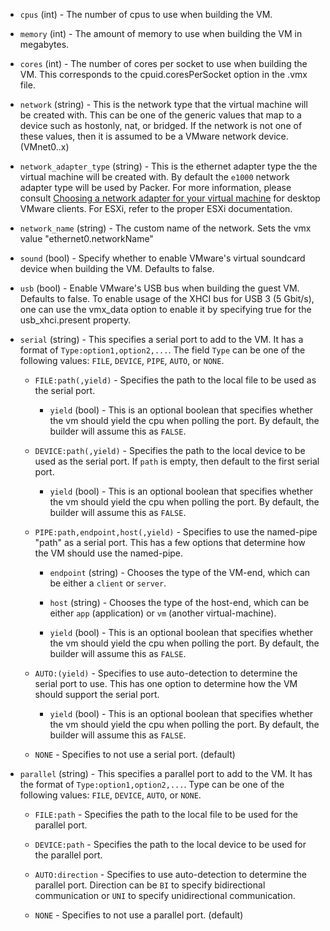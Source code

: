 <!-- Code generated from the comments of the HWConfig struct in builder/vmware/common/hw_config.go; DO NOT EDIT MANUALLY -->

- `cpus` (int) - The number of cpus to use when building the VM.

- `memory` (int) - The amount of memory to use when building the VM in megabytes.

- `cores` (int) - The number of cores per socket to use when building the VM. This
  corresponds to the cpuid.coresPerSocket option in the .vmx file.

- `network` (string) - This is the network type that the virtual machine will be created with.
  This can be one of the generic values that map to a device such as
  hostonly, nat, or bridged. If the network is not one of these values,
  then it is assumed to be a VMware network device. (VMnet0..x)

- `network_adapter_type` (string) - This is the ethernet adapter type the the virtual machine will be
  created with. By default the `e1000` network adapter type will be used
  by Packer. For more information, please consult [Choosing a network
  adapter for your virtual
  machine](https://kb.vmware.com/s/article/1001805) for desktop VMware
  clients. For ESXi, refer to the proper ESXi documentation.

- `network_name` (string) - The custom name of the network. Sets the vmx value "ethernet0.networkName"

- `sound` (bool) - Specify whether to enable VMware's virtual soundcard device when
  building the VM. Defaults to false.

- `usb` (bool) - Enable VMware's USB bus when building the guest VM. Defaults to false.
  To enable usage of the XHCI bus for USB 3 (5 Gbit/s), one can use the
  vmx_data option to enable it by specifying true for the usb_xhci.present
  property.

- `serial` (string) - This specifies a serial port to add to the VM. It has a format of
  `Type:option1,option2,...`. The field `Type` can be one of the following
  values: `FILE`, `DEVICE`, `PIPE`, `AUTO`, or `NONE`.

  - `FILE:path(,yield)` - Specifies the path to the local file to be used
    as the serial port.

    - `yield` (bool) - This is an optional boolean that specifies
      whether the vm should yield the cpu when polling the port. By
      default, the builder will assume this as `FALSE`.

  - `DEVICE:path(,yield)` - Specifies the path to the local device to be
      used as the serial port. If `path` is empty, then default to the first
    serial port.

    - `yield` (bool) - This is an optional boolean that specifies
      whether the vm should yield the cpu when polling the port. By
      default, the builder will assume this as `FALSE`.

  - `PIPE:path,endpoint,host(,yield)` - Specifies to use the named-pipe
    "path" as a serial port. This has a few options that determine how the
    VM should use the named-pipe.

    - `endpoint` (string) - Chooses the type of the VM-end, which can be
      either a `client` or `server`.

    - `host` (string) - Chooses the type of the host-end, which can
      be either `app` (application) or `vm` (another virtual-machine).

    - `yield` (bool) - This is an optional boolean that specifies
      whether the vm should yield the cpu when polling the port. By
      default, the builder will assume this as `FALSE`.

  - `AUTO:(yield)` - Specifies to use auto-detection to determine the
    serial port to use. This has one option to determine how the VM should
    support the serial port.

    - `yield` (bool) - This is an optional boolean that specifies
      whether the vm should yield the cpu when polling the port. By
      default, the builder will assume this as `FALSE`.

  - `NONE` - Specifies to not use a serial port. (default)

- `parallel` (string) - This specifies a parallel port to add to the VM. It has the format of
  `Type:option1,option2,...`. Type can be one of the following values:
  `FILE`, `DEVICE`, `AUTO`, or `NONE`.

  - `FILE:path` - Specifies the path to the local file to be used
    for the parallel port.

  - `DEVICE:path` - Specifies the path to the local device to be used
    for the parallel port.

  - `AUTO:direction` - Specifies to use auto-detection to determine the
    parallel port. Direction can be `BI` to specify bidirectional
    communication or `UNI` to specify unidirectional communication.

  - `NONE` - Specifies to not use a parallel port. (default)
